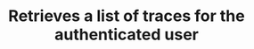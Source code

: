 ---
title: Retrieves a list of traces for the authenticated user
openapi: 'GET /api/v1/context/traces'
---